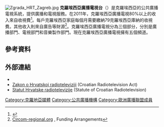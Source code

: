 [[Image:Zgrada_HRT_Zagreb.jpg|thumb]]
'''克羅埃西亞廣播電視台'''（{{lang-hr|'''Hrvatska radiotelevizija''' / '''HRT'''}}）是克羅埃西亞的公共廣播電視系統，提供廣播和電視服務。在2011年，克羅埃西亞廣播電視80%以上的收入來自收視費<ref name="Program 2012">{{Cite web |url=http://www.hrt.hr/fileadmin/video/Program_rada_i_financijski_plan_HRT-a_za_2012.pdf |title=存档副本 |accessdate=2014-12-03 |archive-date=2016-03-05 |archive-url=https://web.archive.org/web/20160305011215/http://www.hrt.hr/fileadmin/video/Program_rada_i_financijski_plan_HRT-a_za_2012.pdf |dead-url=no }}</ref>。每戶克羅埃西亞家庭每個月需要繳納79克羅埃西亞庫納的收視費。其他收入則來自廣告等財源<ref>[http://www.circom-regional.org/crdocs/european-benchmarking2002.pdf Circom-regional.org] {{Wayback|url=http://www.circom-regional.org/crdocs/european-benchmarking2002.pdf |date=20091009131525 }}, Funding Arrangements</ref>。克羅埃西亞廣播電視分為三個部分，分別是廣播部門、電視部門和音樂製作部門。現在克羅埃西亞廣播電視擁有五個頻道。

==參考資料==
{{reflist}}

==外部連結==
{{Commonscat|Television of Croatia|克羅埃西亞廣播電視}}
*{{Official website|www.hrt.hr}}{{hr icon}}
*[https://web.archive.org/web/20070702225301/http://www.hrt.hr/hrt/zakon2003.pdf Zakon o Hrvatskoj radioteleviziji] {{hr icon}} (Croatian Radiotelevision Act)
*[http://www4.hrt.hr/hrt/statutprocisceni2004%20.pdf Statut Hrvatske radiotelevizije]{{dead link|date=2017年11月 |bot=InternetArchiveBot |fix-attempted=yes }} {{hr icon}} (Statute of Croatian Radiotelevision)
{{歐洲廣播聯盟成員}}

[[Category:克羅地亞媒體|Category:克羅地亞媒體]]
[[Category:公共廣播機構|Category:公共廣播機構]]
[[Category:歐洲廣播聯盟成員|Category:歐洲廣播聯盟成員]]